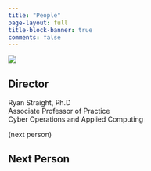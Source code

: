 ```yaml
---
title: "People"
page-layout: full
title-block-banner: true
comments: false
---
```


::: grid
::: g-col-4
![](/images/director.jpg)
:::

::: g-col-8
## Director

Ryan Straight, Ph.D\
Associate Professor of Practice\
Cyber Operations and Applied Computing
:::
:::

::: grid
::: g-col-4
(next person)
:::

::: g-col-8
## Next Person
:::
:::
